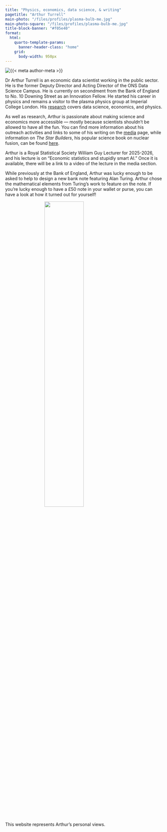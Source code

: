 ```yaml
---
title: "Physics, economics, data science, & writing"
pagetitle: "Arthur Turrell"
main-photo: "/files/profiles/plasma-bulb-me.jpg"
main-photo-square: "/files/profiles/plasma-bulb-me.jpg"
title-block-banner: "#f05e40"
format:
  html:
    quarto-template-params:
      banner-header-class: "home"
    grid:
      body-width: 950px
---
```


::: {.grid}

::: {.g-col-12 .g-col-sm-4}

```{=html}
<style>
.grid-item {
  display: flex;
  width: 50%;
  height: auto;
  margin: 0 auto;
}
</style>
<div class="grid" style="--bs-columns: 5; row-gap: 0;">
  <div class="g-col-1 g-col-sm-0"></div>
  <div class="g-col-3 g-col-sm-5">
    <picture>
      <source media="(max-width: 576px)" srcset="{{< meta main-photo-square >}}">
      <source media="(min-width: 576px)" srcset="{{< meta main-photo >}}">
      <img class="img-fluid" src="{{< meta main-photo >}}" alt="{{< meta author-meta >}}">
    </picture>
  </div>
  <div class="g-col-1 g-col-sm-0"></div>
</div>
```

:::

::: {.g-col-12 .g-col-sm-8}

Dr Arthur Turrell is an economic data scientist working in the public sector. He is the former Deputy Director and Acting Director of the ONS Data Science Campus. He is currently on secondment from the Bank of England to No. 10 Downing Street as an Innovation Fellow. He started his career in physics and remains a visitor to the plasma physics group at Imperial College London. His [research](research/index.qmd) covers data science, economics, and physics.

As well as research, Arthur is passionate about making science and economics more accessible — mostly because scientists shouldn't be allowed to have all the fun. You can find more information about his outreach activities and links to some of his writing on the [media](media/index.qmd) page, while information on *The Star Builders*, his popular science book on nuclear fusion, can be found [here](thestarbuilders/thestarbuilders.qmd).

Arthur is a Royal Statistical Society William Guy Lecturer for 2025-2026, and his lecture is on "Economic statistics and stupidly smart AI." Once it is available, there will be a link to a video of the lecture in the media section.

While previously at the Bank of England, Arthur was lucky enough to be asked to help to design a new bank note featuring Alan Turing. Arthur chose the mathematical elements from Turing's work to feature on the note. If you're lucky enough to have a £50 note in your wallet or purse, you can have a look at how it turned out for yourself!  

```{=html}
<img src="files/turing_fifty_note.jpeg", class="grid-item">
```

<br>
This website represents Arthur's personal views.

:::

:::



